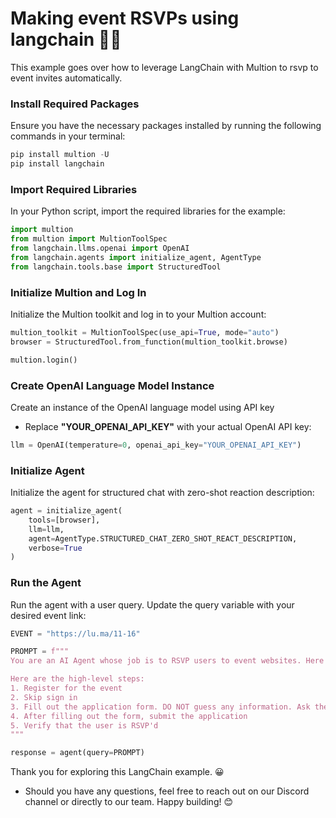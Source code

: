 # Making event RSVPs using langchain 🦜🔗

This example goes over how to leverage LangChain with Multion to rsvp to event invites automatically.

### Install Required Packages

Ensure you have the necessary packages installed by running the following commands in your terminal:

```python copy
pip install multion -U
pip install langchain
```

### Import Required Libraries

In your Python script, import the required libraries for the example:

```python copy
import multion
from multion import MultionToolSpec
from langchain.llms.openai import OpenAI
from langchain.agents import initialize_agent, AgentType
from langchain.tools.base import StructuredTool
```

### Initialize Multion and Log In

Initialize the Multion toolkit and log in to your Multion account:

```python copy
multion_toolkit = MultionToolSpec(use_api=True, mode="auto")
browser = StructuredTool.from_function(multion_toolkit.browse)

multion.login()
```

### Create OpenAI Language Model Instance

Create an instance of the OpenAI language model using API key

- Replace **"YOUR_OPENAI_API_KEY"** with your actual OpenAI API key:

```python copy
llm = OpenAI(temperature=0, openai_api_key="YOUR_OPENAI_API_KEY")
```

### Initialize Agent

Initialize the agent for structured chat with zero-shot reaction description:

```python copy
agent = initialize_agent(
    tools=[browser],
    llm=llm,
    agent=AgentType.STRUCTURED_CHAT_ZERO_SHOT_REACT_DESCRIPTION,
    verbose=True
)
```

### Run the Agent

Run the agent with a user query. Update the query variable with your desired event link:

```python copy
EVENT = "https://lu.ma/11-16"

PROMPT = f"""
You are an AI Agent whose job is to RSVP users to event websites. Here is the event link: {EVENT}. DO NOT guess or make up any user information, instead ask user to provide any missing info. Do not use any placeholders. Pass in the full detailed instructions exactly as below to MultiOn for browsing.

Here are the high-level steps:
1. Register for the event
2. Skip sign in
3. Fill out the application form. DO NOT guess any information. Ask the user for any information you need.
4. After filling out the form, submit the application
5. Verify that the user is RSVP'd
"""

response = agent(query=PROMPT)
```

Thank you for exploring this LangChain example. 😀

- Should you have any questions, feel free to reach out on our Discord channel or directly to our team. Happy building! 😊
